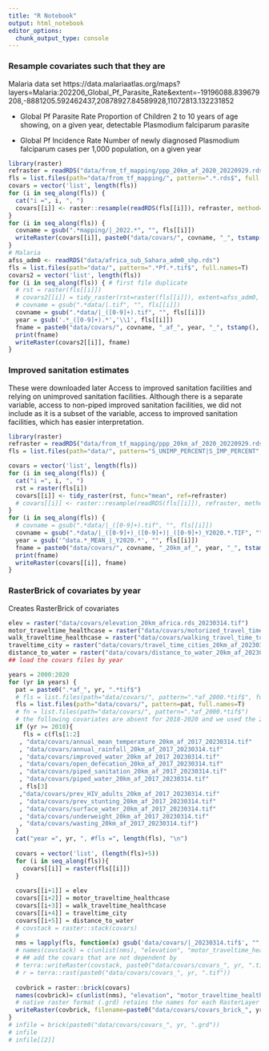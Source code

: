 ```yaml
---
title: "R Notebook"
output: html_notebook
editor_options: 
  chunk_output_type: console
---
```


### Resample covariates such that they are
Malaria data set
https://data.malariaatlas.org/maps?layers=Malaria:202206_Global_Pf_Parasite_Rate&extent=-19196088.839679208,-8881205.592462437,20878927.84589928,11072813.132231852

 - Global Pf Parasite Rate
Proportion of Children 2 to 10 years of age showing, on a given year, detectable Plasmodium falciparum parasite

 - Global Pf Incidence Rate
Number of newly diagnosed Plasmodium falciparum cases per 1,000 population, on a given year

```r
library(raster)
refraster = readRDS("data/from_tf_mapping/ppp_20km_af_2020_20220929.rds")
fls = list.files(path="data/from_tf_mapping/", pattern=".*.rds$", full.names=T)
covars = vector('list', length(fls))
for (i in seq_along(fls)) {
  cat("i =", i, ", ")
  covars[[i]] <- raster::resample(readRDS(fls[[i]]), refraster, method='bilinear')
}
for (i in seq_along(fls)) {
  covname = gsub(".*mapping/|_2022.*", "", fls[[i]])
  writeRaster(covars[[i]], paste0("data/covars/", covname, "_", tstamp(), ".tif"))
}
# Malaria
afss_adm0 <- readRDS("data/africa_sub_Sahara_adm0_shp.rds")
fls = list.files(path="data/", pattern=".*Pf.*.tif$", full.names=T)
covars2 = vector('list', length(fls))
for (i in seq_along(fls)) { # first file duplicate
  # rst = raster(fls[[i]])
  # covars2[[i]] = tidy_raster(rst=raster(fls[[i]]), extent=afss_adm0, ref=refraster)
  # covname = gsub(".*data/|.tif", "", fls[[i]])
  covname = gsub(".*data/|_([0-9]+).tif", "", fls[[i]])
  year = gsub('.*_([0-9]+).*','\\1', fls[[i]])
  fname = paste0("data/covars/", covname, "_af_", year, "_", tstamp(), ".tif")
  print(fname)
  writeRaster(covars2[[i]], fname)
}
```

### Improved sanitation estimates
These were downloaded later
Access to improved sanitation facilities and relying on unimproved sanitation facilities. Although there is a separate variable, access to non-piped improved sanitation facilities, we did not include as it is a subset of the variable, access to improved sanitation facilities, which has easier interpretation. 
```r
library(raster)
refraster = readRDS("data/from_tf_mapping/ppp_20km_af_2020_20220929.rds")
fls = list.files(path="data/", pattern="S_UNIMP_PERCENT|S_IMP_PERCENT", full.names=T)

covars = vector('list', length(fls))
for (i in seq_along(fls)) {
  cat("i =", i, ", ")
  rst = raster(fls[i])
  covars[[i]] <- tidy_raster(rst, func="mean", ref=refraster)
  # covars[[i]] <- raster::resample(readRDS(fls[[i]]), refraster, method='bilinear')
}
for (i in seq_along(fls)) {
  # covname = gsub(".*data/|_([0-9]+).tif", "", fls[[i]])
  covname = gsub(".*data/|_([0-9]+)_([0-9]+)|_([0-9]+)_Y2020.*.TIF", "", fls[[i]])
  year = gsub('^data.*_MEAN_|_Y2020.*', "", fls[[i]])
  fname = paste0("data/covars/", covname, "_20km_af_", year, "_", tstamp(), ".tif")
  print(fname)
  writeRaster(covars[[i]], fname)
}
```

### RasterBrick of covariates by year
Creates RasterBrick of covariates

```r
elev = raster("data/covars/elevation_20km_africa.rds_20230314.tif")
motor_traveltime_healthcase = raster("data/covars/motorized_travel_time_to_healthcare_20km_af_20230314.tif")
walk_traveltime_healthcase = raster("data/covars/walking_travel_time_to_healthcare_20km_af_20230314.tif")
traveltime_city = raster("data/covars/travel_time_cities_20km_af_20230314.tif")
distance_to_water = raster("data/covars/distance_to_water_20km_af_20230314.tif")
## load the covars files by year

years = 2000:2020
for (yr in years) {
  pat = paste0(".*af_", yr, ".*tif$")
  # fls = list.files(path="data/covars/", pattern=".*af_2000.*tif$", full.names=T)
  fls = list.files(path="data/covars/", pattern=pat, full.names=T)
  # fn = list.files(path="data/covars/", pattern=".*af_2000.*tif$")
  # the following covariates are absent for 2018-2020 and we used the 2017 instead
  if (yr >= 2018){
    fls = c(fls[1:2]
   , "data/covars/annual_mean_temperature_20km_af_2017_20230314.tif"   
   , "data/covars/annual_rainfall_20km_af_2017_20230314.tif"           
   , "data/covars/improved_water_20km_af_2017_20230314.tif"            
   , "data/covars/open_defecation_20km_af_2017_20230314.tif"           
   , "data/covars/piped_sanitation_20km_af_2017_20230314.tif"          
   , "data/covars/piped_water_20km_af_2017_20230314.tif"
   , fls[3]
   ,"data/covars/prev_HIV_adults_20km_af_2017_20230314.tif"           
   , "data/covars/prev_stunting_20km_af_2017_20230314.tif"             
   , "data/covars/surface_water_20km_af_2017_20230314.tif"             
   , "data/covars/underweight_20km_af_2017_20230314.tif"               
   , "data/covars/wasting_20km_af_2017_20230314.tif")
  }
  cat("year =", yr, ", #fls =", length(fls), "\n")
  
  covars = vector('list', (length(fls)+5))
  for (i in seq_along(fls)){
    covars[[i]] = raster(fls[[i]])
  }
  
  covars[[i+1]] = elev
  covars[[i+2]] = motor_traveltime_healthcase
  covars[[i+3]] = walk_traveltime_healthcase
  covars[[i+4]] = traveltime_city
  covars[[i+5]] = distance_to_water
  # covstack = raster::stack(covars)
  # 
  nms = lapply(fls, function(x) gsub('data/covars/|_20230314.tif$', "", x))
  # names(covstack) = c(unlist(nms), "elevation", "motor_traveltime_healthcare", "walk_traveltime_healthcare", "traveltime_city")
  # ## add the covars that are not dependent by 
  # terra::writeRaster(covstack, paste0("data/covars/covars_", yr, ".tif"), overwrite=TRUE)
  # r = terra::rast(paste0("data/covars/covars_", yr, ".tif"))
  
  covbrick = raster::brick(covars)
  names(covbrick)= c(unlist(nms), "elevation", "motor_traveltime_healthcare", "walk_traveltime_healthcare", "traveltime_city", "distance_to_water")
  # native raster format (.grd) retains the names for each RasterLayer while .tif does not
  writeRaster(covbrick, filename=paste0("data/covars/covars_brick_", yr, "_", tstamp(), ".grd"), format="raster", overwrite=TRUE, options=c("INTERLEAVE=BAND","COMPRESS=LZW"))
}
# infile = brick(paste0("data/covars/covars_", yr, ".grd"))
# infile
# infile[[2]]
```

